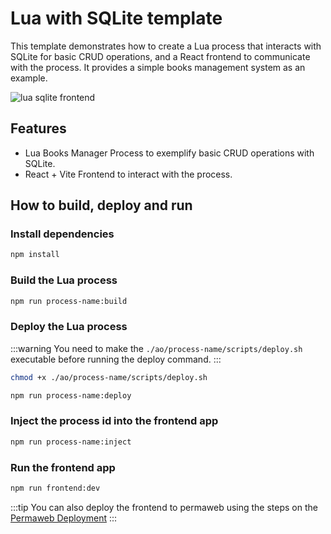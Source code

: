 # Lua with SQLite template

This template demonstrates how to create a Lua process that interacts with SQLite for basic CRUD operations, and a React frontend to communicate with the process. It provides a simple books management system as an example.

![lua sqlite frontend](/lua-sqlite.png)

## Features

- Lua Books Manager Process to exemplify basic CRUD operations with SQLite.
- React + Vite Frontend to interact with the process.

## How to build, deploy and run

### Install dependencies

```bash
npm install
```

### Build the Lua process

```bash
npm run process-name:build
```

### Deploy the Lua process

:::warning
You need to make the `./ao/process-name/scripts/deploy.sh` executable before running the deploy command.
:::

```bash
chmod +x ./ao/process-name/scripts/deploy.sh

npm run process-name:deploy
```

### Inject the process id into the frontend app

```bash
npm run process-name:inject
```

### Run the frontend app

```bash
npm run frontend:dev
```

:::tip
You can also deploy the frontend to permaweb using the steps on the [Permaweb Deployment](/frontend-development/permaweb-deployment)
:::